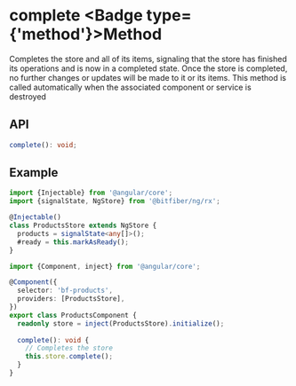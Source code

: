 
# complete <Badge type={'method'}>Method</Badge>

Completes the store and all of its items, signaling that the store has finished
its operations and is now in a completed state. Once the store is completed,
no further changes or updates will be made to it or its items.
This method is called automatically when the associated component or service is destroyed

## API

```ts copy
complete(): void;
```

## Example

```ts copy
import {Injectable} from '@angular/core';
import {signalState, NgStore} from '@bitfiber/ng/rx';

@Injectable()
class ProductsStore extends NgStore {
  products = signalState<any[]>();
  #ready = this.markAsReady();
}
```

```ts copy
import {Component, inject} from '@angular/core';

@Component({
  selector: 'bf-products',
  providers: [ProductsStore],
})
export class ProductsComponent {
  readonly store = inject(ProductsStore).initialize();
  
  complete(): void {
    // Completes the store
    this.store.complete();
  }
}
```
